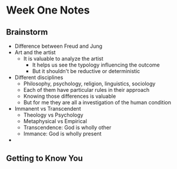 # Week One Notes

## Brainstorm
- Difference between Freud and Jung
- Art and the artist
  - It is valuable to analyze the artist
    - It helps us see the typology influencing the outcome
    - But it shouldn't be reductive or deterministic
- Different disciplines
    - Philosophy, psychology, religion, linguistics, sociology
    - Each of them have particular rules in their approach
    - Knowing those differences is valuable
    - But for me they are all a investigation of the human condition
- Immanent vs Transcendent
    - Theology vs Psychology
    - Metaphysical vs Empirical
    - Transcendence: God is wholly other
    - Immance: God is wholly present
- 

## Getting to Know You